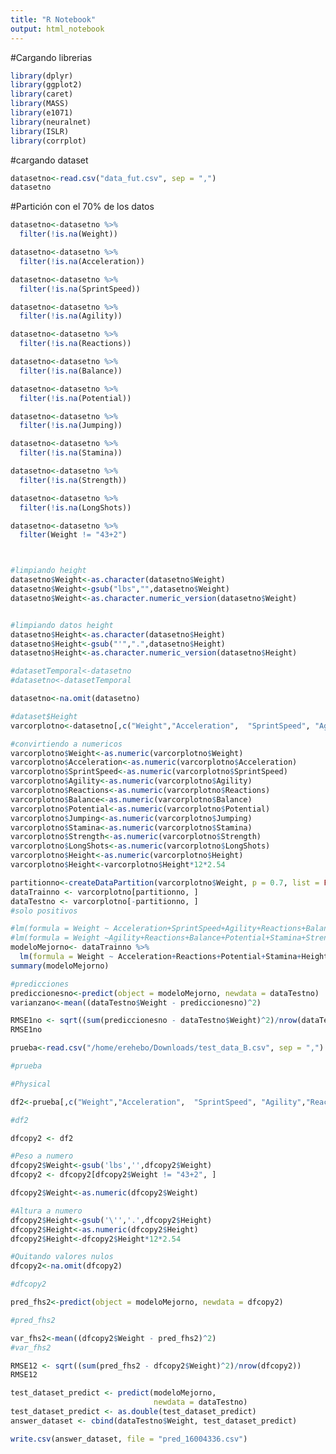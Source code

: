 ```yaml
---
title: "R Notebook"
output: html_notebook
---
```


#Cargando librerias
```r
library(dplyr)
library(ggplot2)
library(caret)
library(MASS)
library(e1071)
library(neuralnet)
library(ISLR)
library(corrplot)
```

#cargando dataset
```r
datasetno<-read.csv("data_fut.csv", sep = ",")
datasetno
```

#Partición con el 70% de los datos
```r

datasetno<-datasetno %>%
  filter(!is.na(Weight))

datasetno<-datasetno %>%
  filter(!is.na(Acceleration))

datasetno<-datasetno %>%
  filter(!is.na(SprintSpeed))

datasetno<-datasetno %>%
  filter(!is.na(Agility))

datasetno<-datasetno %>%
  filter(!is.na(Reactions))

datasetno<-datasetno %>%
  filter(!is.na(Balance))

datasetno<-datasetno %>%
  filter(!is.na(Potential))

datasetno<-datasetno %>%
  filter(!is.na(Jumping))

datasetno<-datasetno %>%
  filter(!is.na(Stamina))

datasetno<-datasetno %>%
  filter(!is.na(Strength))

datasetno<-datasetno %>%
  filter(!is.na(LongShots))

datasetno<-datasetno %>%
  filter(Weight != "43+2")



#limpiando height
datasetno$Weight<-as.character(datasetno$Weight)
datasetno$Weight<-gsub("lbs","",datasetno$Weight)
datasetno$Weight<-as.character.numeric_version(datasetno$Weight)


#limpiando datos height
datasetno$Height<-as.character(datasetno$Height)
datasetno$Height<-gsub("'",".",datasetno$Height)
datasetno$Height<-as.character.numeric_version(datasetno$Height)

#datasetTemporal<-datasetno
#datasetno<-datasetTemporal

datasetno<-na.omit(datasetno)

#dataset$Height
varcorplotno<-datasetno[,c("Weight","Acceleration",  "SprintSpeed", "Agility","Reactions","Balance" ,"Potential", "Jumping","Stamina", "Strength", "LongShots" , "Height")]

#convirtiendo a numericos
varcorplotno$Weight<-as.numeric(varcorplotno$Weight)
varcorplotno$Acceleration<-as.numeric(varcorplotno$Acceleration)
varcorplotno$SprintSpeed<-as.numeric(varcorplotno$SprintSpeed)
varcorplotno$Agility<-as.numeric(varcorplotno$Agility)
varcorplotno$Reactions<-as.numeric(varcorplotno$Reactions)
varcorplotno$Balance<-as.numeric(varcorplotno$Balance)
varcorplotno$Potential<-as.numeric(varcorplotno$Potential)
varcorplotno$Jumping<-as.numeric(varcorplotno$Jumping)
varcorplotno$Stamina<-as.numeric(varcorplotno$Stamina)
varcorplotno$Strength<-as.numeric(varcorplotno$Strength)
varcorplotno$LongShots<-as.numeric(varcorplotno$LongShots)
varcorplotno$Height<-as.numeric(varcorplotno$Height)
varcorplotno$Height<-varcorplotno$Height*12*2.54

partitionno<-createDataPartition(varcorplotno$Weight, p = 0.7, list = FALSE)
dataTrainno <- varcorplotno[partitionno, ]
dataTestno <- varcorplotno[-partitionno, ]
#solo positivos

```


```r
#lm(formula = Weight ~ Acceleration+SprintSpeed+Agility+Reactions+Balance+Potential+Jumping+Stamina+Strength+LongShotsHeight)
#lm(formula = Weight ~Agility+Reactions+Balance+Potential+Stamina+Strength+Height)
modeloMejorno<- dataTrainno %>%
  lm(formula = Weight ~ Acceleration+Reactions+Potential+Stamina+Height)
summary(modeloMejorno)
```


```r
#predicciones
prediccionesno<-predict(object = modeloMejorno, newdata = dataTestno)
varianzano<-mean((dataTestno$Weight - prediccionesno)^2)

RMSE1no <- sqrt((sum(prediccionesno - dataTestno$Weight)^2)/nrow(dataTestno))
RMSE1no
```

```r

prueba<-read.csv("/home/erehebo/Downloads/test_data_B.csv", sep = ",")

#prueba

#Physical

df2<-prueba[,c("Weight","Acceleration",  "SprintSpeed", "Agility","Reactions","Balance" ,"Potential", "Jumping","Stamina", "Strength", "LongShots" , "Height")]

#df2

dfcopy2 <- df2

#Peso a numero
dfcopy2$Weight<-gsub('lbs','',dfcopy2$Weight)
dfcopy2 <- dfcopy2[dfcopy2$Weight != "43+2", ]

dfcopy2$Weight<-as.numeric(dfcopy2$Weight)

#Altura a numero
dfcopy2$Height<-gsub('\'','.',dfcopy2$Height)
dfcopy2$Height<-as.numeric(dfcopy2$Height)
dfcopy2$Height<-dfcopy2$Height*12*2.54

#Quitando valores nulos
dfcopy2<-na.omit(dfcopy2)

#dfcopy2

pred_fhs2<-predict(object = modeloMejorno, newdata = dfcopy2)

#pred_fhs2

var_fhs2<-mean((dfcopy2$Weight - pred_fhs2)^2)
#var_fhs2

RMSE12 <- sqrt((sum(pred_fhs2 - dfcopy2$Weight)^2)/nrow(dfcopy2))
RMSE12
```

```r
test_dataset_predict <- predict(modeloMejorno,
                                newdata = dataTestno)
test_dataset_predict <- as.double(test_dataset_predict)
answer_dataset <- cbind(dataTestno$Weight, test_dataset_predict)

write.csv(answer_dataset, file = "pred_16004336.csv")
```


